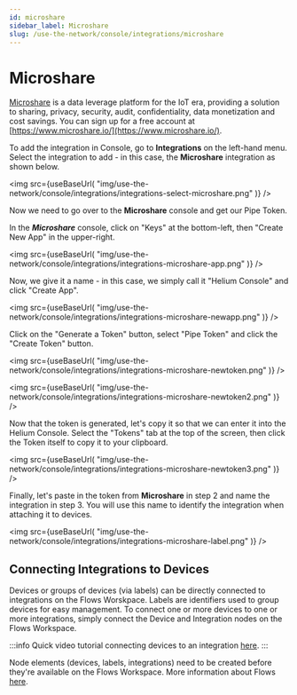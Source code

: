 ```yaml
---
id: microshare
sidebar_label: Microshare
slug: /use-the-network/console/integrations/microshare
---
```


# Microshare


[Microshare](https://www.microshare.io/) is a data leverage platform for the IoT
era, providing a solution to sharing, privacy, security, audit, confidentiality,
data monetization and cost savings. You can sign up for a free account at
[https://www.microshare.io/](https://www.microshare.io/).

To add the integration in Console, go to **Integrations** on the left-hand menu.
Select the integration to add - in this case, the **Microshare** integration as
shown below.

<img
  src={useBaseUrl(
    "img/use-the-network/console/integrations/integrations-select-microshare.png"
  )}
/>

Now we need to go over to the **Microshare** console and get our Pipe Token.

In the **_Microshare_** console, click on "Keys" at the bottom-left, then
"Create New App" in the upper-right.

<img
  src={useBaseUrl(
    "img/use-the-network/console/integrations/integrations-microshare-app.png"
  )}
/>

Now, we give it a name - in this case, we simply call it "Helium Console" and
click "Create App".

<img
  src={useBaseUrl(
    "img/use-the-network/console/integrations/integrations-microshare-newapp.png"
  )}
/>

Click on the "Generate a Token" button, select "Pipe Token" and click the
"Create Token" button.

<img
  src={useBaseUrl(
    "img/use-the-network/console/integrations/integrations-microshare-newtoken.png"
  )}
/>

<img
  src={useBaseUrl(
    "img/use-the-network/console/integrations/integrations-microshare-newtoken2.png"
  )}
/>

Now that the token is generated, let's copy it so that we can enter it into the
Helium Console. Select the "Tokens" tab at the top of the screen, then click the
Token itself to copy it to your clipboard.

<img
  src={useBaseUrl(
    "img/use-the-network/console/integrations/integrations-microshare-newtoken3.png"
  )}
/>

Finally, let's paste in the token from **Microshare** in step 2 and name the
integration in step 3. You will use this name to identify the integration when
attaching it to devices.

<img
  src={useBaseUrl(
    "img/use-the-network/console/integrations/integrations-microshare-label.png"
  )}
/>

## Connecting Integrations to Devices

Devices or groups of devices (via labels) can be directly connected to
integrations on the Flows Worskpace. Labels are identifiers used to group
devices for easy management. To connect one or more devices to one or more
integrations, simply connect the Device and Integration nodes on the Flows
Workspace.

:::info Quick video tutorial connecting devices to an integration
[here](https://www.youtube.com/watch?v=lnERw1f7TGE). :::

Node elements (devices, labels, integrations) need to be created before they're
available on the Flows Workspace. More information about Flows
[here](https://docs.helium.com/use-the-network/console/flows/).
